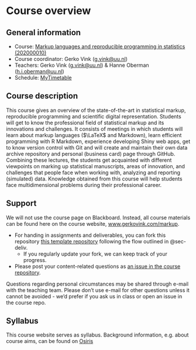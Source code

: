 # Course overview {.unnumbered}

## General information

-   Course: [Markup languages and reproducible programming in statistics (202000010)](https://osiris-student.uu.nl/#/onderwijscatalogus/extern/cursus?cursuscode=202000010&taal=en&collegejaar=huidig)
-   Course coordinator: Gerko Vink ([g.vink\@uu.nl](mailto:g.vink@uu.nl))
-   Teachers: Gerko Vink ([g.vink\@uu.nl](mailto:g.vink@uu.nl)) & Hanne Oberman ([h.i.oberman\@uu.nl](mailto:h.i.oberman@uu.nl))
-   Schedule: [MyTimetable](https://mytimetable.uu.nl/link?timetable.type=timeedit_course&timetable.key=202000010&view=list&ignoreNotFound=true&ignoreEmpty=true)

## Course description

This course gives an overview of the state-of-the-art in statistical markup, reproducible programming and scientific digital representation. Students will get to know the professional field of statistical markup and its innovations and challenges. It consists of meetings in which students will learn about markup languages ($\LaTeX$ and Markdown), learn efficient programming with R Markdown, experience developing Shiny web apps, get to know version control with Git and will create and maintain their own data archive repository and personal (business card) page through GitHub. Combining these lectures, the students get acquainted with different viewpoints on marking up statistical manuscripts, areas of innovation, and challenges that people face when working with, analyzing and reporting (simulated) data. Knowledge obtained from this course will help students face multidimensional problems during their professional career.

## Support
We will not use the course page on Blackboard. Instead, all course materials can be found here on the course website, [www.gerkovink.com/markup](https://www.gerkovink.com/markup).

- For handing in assignments and deliverables, you can fork this repository [this template repository](https://github.com/hanneoberman/markup_deliverables/tree/dev) following the flow outlined in @sec-deliv.
  - If you regularly update your fork, we can keep track of your progress.
- Please post your content-related questions as [an issue in the course repository](https://github.com/gerkovink/markup/issues).

Questions regarding personal circumstances may be shared through e-mail with the teaching team. Please don't use e-mail for other questions unless it cannot be avoided - we'd prefer if you ask us in class or open an issue in the course repo. 

## Syllabus
This course website serves as syllabus. Background information, e.g. about course aims, can be found on [Osiris](https://osiris-student.uu.nl/#/onderwijscatalogus/extern/cursus?cursuscode=202000010&taal=en&collegejaar=huidig)